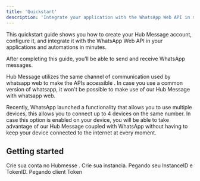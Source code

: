 ```yaml
---
title: 'Quickstart'
description: 'Integrate your application with the WhatsApp Web API in minutes'
---
```


This quickstart guide shows you how to create your Hub Message account, configure it, and integrate it with the WhatsApp Web API in your applications and automations in minutes.

After completing this guide, you’ll be able to send and receive WhatsApp messages.

<Note>
  Hub Message utilizes the same channel of communication used by whatsapp web to make the APIs accessible . In case you use a common version of whatsapp, it won't be possible to make use of our Hub Message with whatsapp web.

  Recently, WhatsApp launched a functionality that allows you to use multiple devices, this allows you to connect up to 4 devices on the same number. In case this option is enabled on your device, you will be able to take advantage of our Hub Message coupled with WhatsApp without having to keep your device connected to the internet at every moment.
</Note>

## Getting started
<Steps>
  <Step title="First Step">
    Crie sua conta no Hubmesse .
  </Step>
  <Step title="Second Step">
    Crie sua instancia.
  </Step>
  <Step title="Third Step">
    Pegando seu InstanceID e TokenID.
  </Step>
  <Step title="Quarto Step">
    Pegando client Token 
  </Step>
</Steps>

